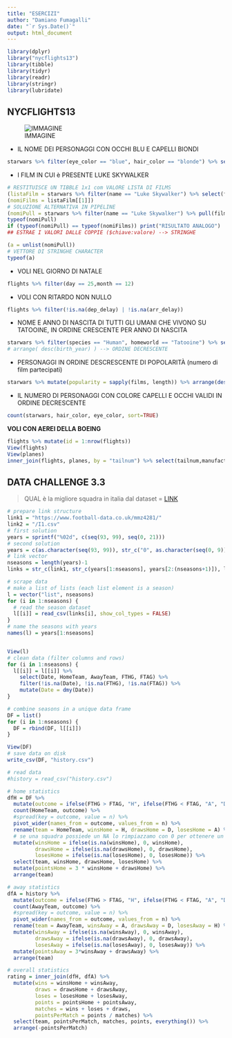 ```yaml
---
title: "ESERCIZI"
author: "Damiano Fumagalli"
date: "`r Sys.Date()`"
output: html_document
---
```


```r
library(dplyr)
library("nycflights13")
library(tibble)
library(tidyr)
library(readr)
library(stringr)
library(lubridate)
```

## NYCFLIGHTS13

![IMMAGINE](NYCFLIGHTS13.jpg)

* IL NOME DEI PERSONAGGI CON OCCHI BLU E CAPELLI BIONDI

```r
starwars %>% filter(eye_color == "blue", hair_color == "blonde") %>% select(name)
```


* I FILM IN CUI è PRESENTE LUKE SKYWALKER

```r
# RESTITUISCE UN TIBBLE 1x1 com VALORE LISTA DI FILMS
(listaFilm = starwars %>% filter(name == "Luke Skywalker") %>% select(films))
(nomiFilms = listaFilm[[1]])
# SOLUZIONE ALTERNATIVA IN PIPELINE
(nomiPull = starwars %>% filter(name == "Luke Skywalker") %>% pull(films))
typeof(nomiPull)
if (typeof(nomiPull) == typeof(nomiFilms)) print("RISULTATO ANALOGO")
## ESTRAE I VALORI DALLE COPPIE ($chiave:valore) --> STRINGHE

(a = unlist(nomiPull))
# VETTORE DI STRINGHE CHARACTER
typeof(a)
```

* VOLI NEL GIORNO DI NATALE

```r
flights %>% filter(day == 25,month == 12)
```

* VOLI CON RITARDO NON NULLO

```r
flights %>% filter(!is.na(dep_delay) | !is.na(arr_delay))
```


* NOME E ANNO DI NASCITA DI TUTTI GLI UMANI CHE VIVONO SU TATOOINE, IN ORDINE CRESCENTE PER ANNO DI NASCITA


```r
starwars %>% filter(species == "Human", homeworld == "Tatooine") %>% select(name, birth_year) %>% arrange(birth_year)
# arrange( desc(birth_year) ) --> ORDINE DECRESCENTE
```

* PERSONAGGI IN ORDINE DESCRESCENTE DI POPOLARITÀ (numero di film partecipati)

```r
starwars %>% mutate(popularity = sapply(films, length)) %>% arrange(desc(popularity)) %>% select(name, popularity)
```


* IL NUMERO DI PERSONAGGI CON COLORE CAPELLI E OCCHI VALIDI IN ORDINE DECRESCENTE 

```r
count(starwars, hair_color, eye_color, sort=TRUE)
```



**VOLI CON AEREI DELLA BOEING**

```r
flights %>% mutate(id = 1:nrow(flights))
View(flights)
View(planes)
inner_join(flights, planes, by = "tailnum") %>% select(tailnum,manufacturer, id) %>% filter(manufacturer == "BOEING") 
```


## DATA CHALLENGE 3.3

> QUAL è la migliore squadra in italia dal dataset = [LINK](https://football-data.co.uk//mmz4281/)


```r
# prepare link structure
link1 = "https://www.football-data.co.uk/mmz4281/"
link2 = "/I1.csv"
# first solution
years = sprintf("%02d", c(seq(93, 99), seq(0, 21)))
# second solution
years = c(as.character(seq(93, 99)), str_c("0", as.character(seq(0, 9))), as.character(seq(10, 21)))
# link vector
nseasons = length(years)-1
links = str_c(link1, str_c(years[1:nseasons], years[2:(nseasons+1)]), link2)

# scrape data
# make a list of lists (each list element is a season)
l = vector("list", nseasons)
for (i in 1:nseasons) {
  # read the season dataset
  l[[i]] = read_csv(links[i], show_col_types = FALSE)
}
# name the seasons with years
names(l) = years[1:nseasons]


View(l)
# clean data (filter columns and rows)
for (i in 1:nseasons) {
  l[[i]] = l[[i]] %>% 
    select(Date, HomeTeam, AwayTeam, FTHG, FTAG) %>%
    filter(!is.na(Date), !is.na(FTHG), !is.na(FTAG)) %>% 
    mutate(Date = dmy(Date)) 
}

# combine seasons in a unique data frame
DF = list()
for (i in 1:nseasons) {
  DF = rbind(DF, l[[i]])
}

View(DF)
# save data on disk
write_csv(DF, "history.csv")

```


```r
# read data
#history = read_csv("history.csv")

# home statistics
dfH = DF %>% 
  mutate(outcome = ifelse(FTHG > FTAG, "H", ifelse(FTHG < FTAG, "A", "D"))) %>% 
  count(HomeTeam, outcome) %>% 
  #spread(key = outcome, value = n) %>% 
  pivot_wider(names_from = outcome, values_from = n) %>% 
  rename(team = HomeTeam, winsHome = H, drawsHome = D, losesHome = A) %>% 
  # se una squadra possiede un NA lo rimpiazzamo con 0 per ottenere un valore numerico
  mutate(winsHome = ifelse(is.na(winsHome), 0, winsHome), 
         drawsHome = ifelse(is.na(drawsHome), 0, drawsHome), 
         losesHome = ifelse(is.na(losesHome), 0, losesHome)) %>% 
  select(team, winsHome, drawsHome, losesHome) %>% 
  mutate(pointsHome = 3 * winsHome + drawsHome) %>% 
  arrange(team)

# away statistics
dfA = history %>%
  mutate(outcome = ifelse(FTHG > FTAG, "H", ifelse(FTHG < FTAG, "A", "D"))) %>% 
  count(AwayTeam, outcome) %>% 
  #spread(key = outcome, value = n) %>% 
  pivot_wider(names_from = outcome, values_from = n) %>% 
  rename(team = AwayTeam, winsAway = A, drawsAway = D, losesAway = H) %>% 
  mutate(winsAway = ifelse(is.na(winsAway), 0, winsAway), 
         drawsAway = ifelse(is.na(drawsAway), 0, drawsAway), 
         losesAway = ifelse(is.na(losesAway), 0, losesAway)) %>% 
  mutate(pointsAway = 3*winsAway + drawsAway) %>% 
  arrange(team)

# overall statistics
rating = inner_join(dfH, dfA) %>% 
  mutate(wins = winsHome + winsAway, 
         draws = drawsHome + drawsAway,
         loses = losesHome + losesAway, 
         points = pointsHome + pointsAway,
         matches = wins + loses + draws,
         pointsPerMatch = points / matches) %>% 
  select(team, pointsPerMatch, matches, points, everything()) %>% 
  arrange(-pointsPerMatch)

```


